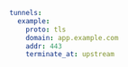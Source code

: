 ```yaml
tunnels:
  example:
    proto: tls
    domain: app.example.com
    addr: 443
    terminate_at: upstream
```

